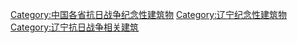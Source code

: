 [[Category:中国各省抗日战争纪念性建筑物|Category:中国各省抗日战争纪念性建筑物]]
[[Category:辽宁纪念性建筑物|Category:辽宁纪念性建筑物]]
[[Category:辽宁抗日战争相关建筑|Category:辽宁抗日战争相关建筑]]